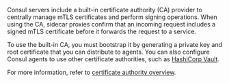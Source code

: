 Consul servers include a built-in certificate authority (CA) provider to centrally manage mTLS certificates and perform signing operations. When using the CA, sidecar proxies confirm that an incoming request includes a signed mTLS certificate before it forwards the request to a service.

To use the built-in CA, you must bootstrap it by generating a private key and root certificate that you can distribute to agents. You can also configure Consul agents to use other certificate authorities, such as [HashiCorp Vault](/consul/docs/secure-mesh/certificate/vault).

For more information, refer to [certificate authority overview](/consul/docs/secure-mesh/certificate).